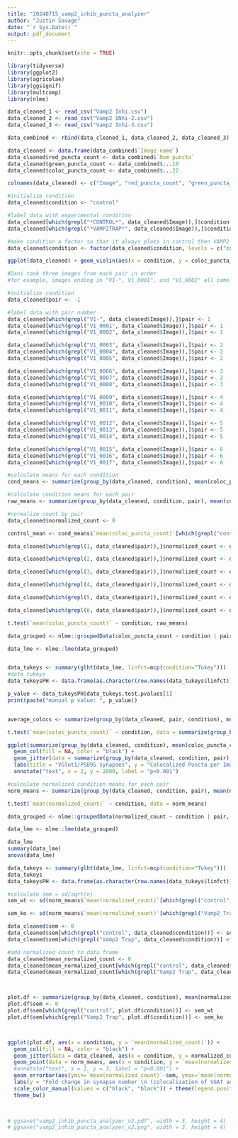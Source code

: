 ```yaml
---
title: "20240715_vamp2_inhib_puncta_analyzer"
author: "Justin Savage"
date: "`r Sys.Date()`"
output: pdf_document
---
```


```r
knitr::opts_chunk$set(echo = TRUE)
```

```r

library(tidyverse)
library(ggplot2)
library(agricolae)
library(ggsignif)
library(multcomp)
library(nlme)

```

```r

data_cleaned_1 <- read_csv("Vamp2 Inhi.csv")
data_cleaned_2 <- read_csv("Vamp2 INhi-2.csv")
data_cleaned_3 <- read_csv("Vamp2 Inhi-3.csv")

data_combined <- rbind(data_cleaned_1, data_cleaned_2, data_cleaned_3)

data_cleaned <- data.frame(data_combined$`Image name`)
data_cleaned$red_puncta_count <- data_combined$`Num puncta`
data_cleaned$green_puncta_count <- data_combined$...10
data_cleaned$coloc_puncta_count <- data_combined$...22

colnames(data_cleaned) <- c("Image", "red_puncta_count", "green_puncta_count" , "coloc_puncta_count")

#initialize condition
data_cleaned$condition <- "control"

#label data with experimental condition
data_cleaned[which(grepl("*CONTROL*", data_cleaned$Image)),]$condition <- "control"
data_cleaned[which(grepl("*VAMP2TRAP*", data_cleaned$Image)),]$condition <- "Vamp2 Trap"

#make condition a factor so that it always plots in control then VAMP2 TRAP order
data_cleaned$condition <- factor(data_cleaned$condition, levels = c("control", "Vamp2 Trap"))
```


```r

ggplot(data_cleaned) + geom_violin(aes(x = condition, y = coloc_puncta_count))

```

```r

#Dani took three images from each pair in order 
#for example, images ending in "V1-", V1_0001", and "V1_0002" all came from pair 1

#initialize condition
data_cleaned$pair <- -1

#label data with pair number
data_cleaned[which(grepl("V1-", data_cleaned$Image)),]$pair <- 1
data_cleaned[which(grepl("V1_0001", data_cleaned$Image)),]$pair <- 1
data_cleaned[which(grepl("V1_0002", data_cleaned$Image)),]$pair <- 1

data_cleaned[which(grepl("V1_0003", data_cleaned$Image)),]$pair <- 2
data_cleaned[which(grepl("V1_0004", data_cleaned$Image)),]$pair <- 2
data_cleaned[which(grepl("V1_0005", data_cleaned$Image)),]$pair <- 2

data_cleaned[which(grepl("V1_0006", data_cleaned$Image)),]$pair <- 3
data_cleaned[which(grepl("V1_0007", data_cleaned$Image)),]$pair <- 3
data_cleaned[which(grepl("V1_0008", data_cleaned$Image)),]$pair <- 3

data_cleaned[which(grepl("V1_0009", data_cleaned$Image)),]$pair <- 4
data_cleaned[which(grepl("V1_0010", data_cleaned$Image)),]$pair <- 4
data_cleaned[which(grepl("V1_0011", data_cleaned$Image)),]$pair <- 4

data_cleaned[which(grepl("V1_0012", data_cleaned$Image)),]$pair <- 5
data_cleaned[which(grepl("V1_0013", data_cleaned$Image)),]$pair <- 5
data_cleaned[which(grepl("V1_0014", data_cleaned$Image)),]$pair <- 5

data_cleaned[which(grepl("V1_0015", data_cleaned$Image)),]$pair <- 6
data_cleaned[which(grepl("V1_0016", data_cleaned$Image)),]$pair <- 6
data_cleaned[which(grepl("V1_0017", data_cleaned$Image)),]$pair <- 6

```



```r

#calculate means for each condition
cond_means <- summarize(group_by(data_cleaned, condition), mean(coloc_puncta_count))

#calculate condition means for each pair
raw_means <- summarize(group_by(data_cleaned, condition, pair), mean(coloc_puncta_count))

#normalize count by pair
data_cleaned$normalized_count <- 0

control_mean <- cond_means$`mean(coloc_puncta_count)`[which(grepl("control", cond_means$condition))]

data_cleaned[which(grepl(1, data_cleaned$pair)),]$normalized_count <- data_cleaned$coloc_puncta_count[which(grepl(1, data_cleaned$pair))]/control_mean

data_cleaned[which(grepl(2, data_cleaned$pair)),]$normalized_count <- data_cleaned$coloc_puncta_count[which(grepl(2, data_cleaned$pair))]/control_mean

data_cleaned[which(grepl(3, data_cleaned$pair)),]$normalized_count <- data_cleaned$coloc_puncta_count[which(grepl(3, data_cleaned$pair))]/control_mean

data_cleaned[which(grepl(4, data_cleaned$pair)),]$normalized_count <- data_cleaned$coloc_puncta_count[which(grepl(4, data_cleaned$pair))]/control_mean

data_cleaned[which(grepl(5, data_cleaned$pair)),]$normalized_count <- data_cleaned$coloc_puncta_count[which(grepl(5, data_cleaned$pair))]/control_mean

data_cleaned[which(grepl(6, data_cleaned$pair)),]$normalized_count <- data_cleaned$coloc_puncta_count[which(grepl(6, data_cleaned$pair))]/control_mean
```


```r

t.test(`mean(coloc_puncta_count)` ~ condition, raw_means)

data_grouped <- nlme::groupedData(coloc_puncta_count ~ condition | pair, data = data_cleaned)

data_lme <- nlme::lme(data_grouped)


data_tukeys <- summary(glht(data_lme, linfct=mcp(condition="Tukey")))
#data_tukeys
data_tukeysPH <- data.frame(as.character(row.names(data_tukeys$linfct)), data_tukeys$test$pvalues)

p_value <- data_tukeysPH$data_tukeys.test.pvalues[1]
print(paste("manual p value: ", p_value))



```


```r

average_colocs <- summarize(group_by(data_cleaned, pair, condition), mean(coloc_puncta_count))

t.test(`mean(coloc_puncta_count)` ~ condition, data = summarize(group_by(data_cleaned, condition, pair), mean(coloc_puncta_count)))

ggplot(summarize(group_by(data_cleaned, condition), mean(coloc_puncta_count)), aes(x = condition, y = `mean(coloc_puncta_count)`)) + 
  geom_col(fill = NA, color = "black") + 
  geom_jitter(data = summarize(group_by(data_cleaned, condition, pair), mean(coloc_puncta_count)), aes(x = condition, y = `mean(coloc_puncta_count)`)) +
  labs(title = "VGlut1/PSD95 synapses", y = "Colocalized Puncta per Image") +
  annotate("text", x = 2, y = 2000, label = "p<0.001")

```




```r

#calculate normalized condition means for each pair
norm_means <- summarize(group_by(data_cleaned, condition, pair), mean(normalized_count))

t.test(`mean(normalized_count)` ~ condition, data = norm_means)

data_grouped <- nlme::groupedData(normalized_count ~ condition | pair, data = data_cleaned)

data_lme <- nlme::lme(data_grouped)

data_lme
summary(data_lme)
anova(data_lme)

data_tukeys <- summary(glht(data_lme, linfct=mcp(condition="Tukey")))
data_tukeys
data_tukeysPH <- data.frame(as.character(row.names(data_tukeys$linfct)), data_tukeys$test$pvalues)

#calculate sem = sd/sqrt(n)
sem_wt <- sd(norm_means$`mean(normalized_count)`[which(grepl("control", norm_means$condition))])/sqrt(length(norm_means$condition[which(grepl("control", norm_means$condition))]))

sem_ko <- sd(norm_means$`mean(normalized_count)`[which(grepl("Vamp2 Trap", norm_means$condition))])/sqrt(length(norm_means$condition[which(grepl("Vamp2 Trap", norm_means$condition))]))

data_cleaned$sem <- 0
data_cleaned$sem[which(grepl("control", data_cleaned$condition))] <- sem_wt
data_cleaned$sem[which(grepl("Vamp2 Trap", data_cleaned$condition))] <- sem_ko

#add normalized count to data frame
data_cleaned$mean_normalized_count <- 0
data_cleaned$mean_normalized_count[which(grepl("control", data_cleaned$condition))] <- mean(data_cleaned$normalized_count[which(grepl("control", data_cleaned$condition))])
data_cleaned$mean_normalized_count[which(grepl("Vamp2 Trap", data_cleaned$condition))] <- mean(data_cleaned$normalized_count[which(grepl("Vamp2 Trap", data_cleaned$condition))])




```


```r

plot.df <- summarize(group_by(data_cleaned, condition), mean(normalized_count))
plot.df$sem <- 0
plot.df$sem[which(grepl("control", plot.df$condition))] <- sem_wt
plot.df$sem[which(grepl("Vamp2 Trap", plot.df$condition))] <- sem_ko



ggplot(plot.df, aes(x = condition, y = `mean(normalized_count)`)) + 
  geom_col(fill = NA, color = "black") + 
  geom_jitter(data = data_cleaned, aes(x = condition, y = normalized_count), color = "darkgray", size = 0.5) +
  geom_point(data = norm_means, aes(x = condition, y = `mean(normalized_count)`), size = 2, position = position_dodge2(0.5), shape = 17) +
  #annotate("text", x = 1, y = 3, label = "p<0.001") +
  geom_errorbar(aes(ymin=`mean(normalized_count)`-sem, ymax=`mean(normalized_count)`+sem), width=.2) +
  labs(y = "Fold change in synapse number \n (colocalization of VGAT and Gephyrin)") +
  scale_color_manual(values = c("black", "black")) + theme(legend.position = "none") + 
  theme_bw()
  


# ggsave("vamp2_inhib_puncta_analyzer_v2.pdf", width = 3, height = 4)
# ggsave("vamp2_inhib_puncta_analyzer_v2.png", width = 3, height = 4)


```

